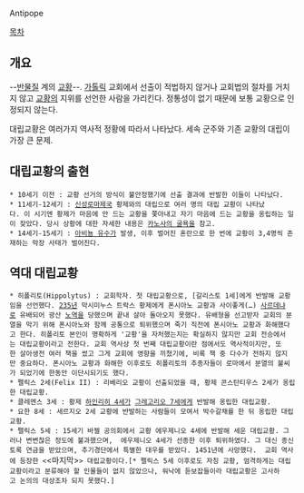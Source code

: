 Antipope

[[목차]]
== 개요 ==
--[[반물질]] 계의 [[교황]]--. [[가톨릭]] 교회에서 선출이 적법하지 않거나 교회법의 절차를 거치지 않고 [[교황]]의 지위를 선언한 사람을 가리킨다. 정통성이 없기 때문에 보통 교황으로 인정되지 않는다.

대립교황은 여러가지 역사적 정황에 따라서 나타났다. 세속 군주와 기존 교황의 대립이 가장 큰 문제.

== 대립교황의 출현 ==
 * 10세기 이전 : 교황 선거의 방식이 불안정했기에 선출 결과에 반발한 이들이 나타났다.
 * 11세기-12세기 : [[신성로마제국]] 황제와의 대립으로 여러 명의 대립 교황이 나타났다. 이 시기엔 황제가 마음에 안 드는 교황을 쫓아내고 자기 마음에 드는 교황을 옹립하는 일이 잦았다. 당시 상황에 대한 자세한 내용은 [[카노사의 굴욕]]을 참고.
 * 14세기-15세기 : [[아비뇽 유수]]가 발생, 이후 벌어진 혼란으로 한 번에 교황이 3,4명씩 존재하는 막장 사태가 벌어진다.

== 역대 대립교황 ==
 * 히폴리토(Hippolytus) : 교회학자. 첫 대립교황으로, [갈리스토 1세]에게 반발해 교황임을 선언했다. [[235년]] 막시미누스 트락스 황제에게 폰시아노 교황과 사이좋게(…) [[사르데냐]]로 유배되어 광산 [[노역]]을 당했으며 끝내 살아 돌아오지 못했다. 유배형을 선고받자 교회의 분열을 막기 위해 폰시아노와 함께 공통으로 퇴위했으며 죽기 직전에 폰시아노 교황과 화해했다고 한다. 히폴리토 본인이 명확하게 '교황'을 자처했는지는 확실하지 않지만 교회 전승에서는 대립교황이라고 전한다. 교회 역사상 첫 번째 대립교황이란 점에서도 역사적이지만, 또한 살아생전 여러 책을 썼고 그게 교회에 영향을 끼쳤기에, 비록 책 중 다수가 전하지 않지만 중요하다. 폰시아노 교황과 화해한 이후로도 히폴리토의 추종자들이 로마에서 분열의 불씨가 되었기에 한동안 이단시되기도 했다. 
 * 펠릭스 2세(Felix II) : 리베리오 교황이 선출되었을 때, 황제 콘스탄티우스 2세가 옹립한 대립교황.
 * 클레멘스 3세 : 황제 [[하인리히 4세]]가 [[그레고리오 7세]]에게 반발해 옹립한 대립교황.
 * 요한 8세 : 세르지오 2세 교황에 반발하는 사람들이 모여서 박수갈채를 한 뒤 옹립한 대립교황.
 * 펠릭스 5세 : 15세기 바젤 공의회에서 교황 에우제니오 4세에 반발해 세운 대립교황. 그러나 변변찮은 정도에 불과했으며,  에우제니오 4세가 선종한 이후 퇴위하였다. 그 대신 종신토록 연금을 받았으며, 추기경단에서 특별한 대우를 받았다. 1451년에 사망했다.  교회 역사에 등장한 <<마지막>> 대립교황이다.[* 펠릭스 5세 이후로도 자칭 교황, 엄격하게는 대립교황이라고 분류해야 할 인물들이 없지 않았으나, 워낙에 듣보잡들이라 대립교황은 고사하고 논의의 대상조차 되지 못했다.]
